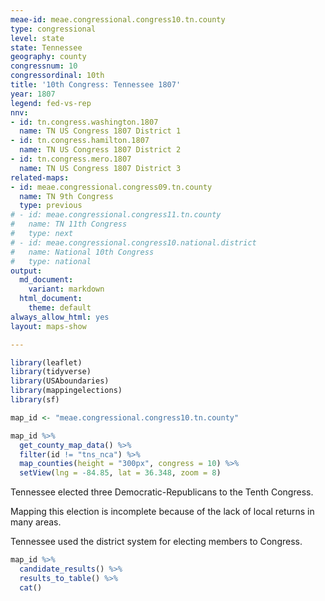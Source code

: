 ```yaml
---
meae-id: meae.congressional.congress10.tn.county
type: congressional
level: state
state: Tennessee
geography: county
congressnum: 10
congressordinal: 10th
title: '10th Congress: Tennessee 1807'
year: 1807
legend: fed-vs-rep
nnv:
- id: tn.congress.washington.1807
  name: TN US Congress 1807 District 1
- id: tn.congress.hamilton.1807
  name: TN US Congress 1807 District 2
- id: tn.congress.mero.1807
  name: TN US Congress 1807 District 3
related-maps:
- id: meae.congressional.congress09.tn.county
  name: TN 9th Congress
  type: previous
# - id: meae.congressional.congress11.tn.county
#   name: TN 11th Congress
#   type: next
# - id: meae.congressional.congress10.national.district
#   name: National 10th Congress
#   type: national
output:
  md_document:
    variant: markdown
  html_document:
    theme: default
always_allow_html: yes
layout: maps-show

---
```


```r
library(leaflet)
library(tidyverse)
library(USAboundaries)
library(mappingelections)
library(sf)

map_id <- "meae.congressional.congress10.tn.county"
```

<div class="map">

```r
map_id %>%
  get_county_map_data() %>%
  filter(id != "tns_nca") %>% 
  map_counties(height = "300px", congress = 10) %>% 
  setView(lng = -84.85, lat = 36.348, zoom = 8)
```

</div>

Tennessee elected three Democratic-Republicans to the Tenth Congress.

Mapping this election is incomplete because of the lack of local returns in many areas.

Tennessee used the district system for electing members to Congress. 

<div class="results-table">

```r
map_id %>%
  candidate_results() %>%
  results_to_table() %>%
  cat()
```

</div>
